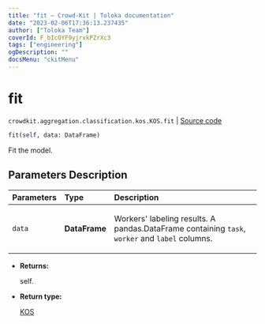 ```yaml
---
title: "fit — Crowd-Kit | Toloka documentation"
date: "2023-02-06T17:36:13.237435"
author: ["Toloka Team"]
coverId: F_bIcOYF9yjrxkPZrXc3
tags: ["engineering"]
ogDescription: ""
docsMenu: "ckitMenu"
---
```


# fit
`crowdkit.aggregation.classification.kos.KOS.fit` | [Source code](https://github.com/Toloka/crowd-kit/blob/v1.2.0/crowdkit/aggregation/classification/kos.py#L58)

```python
fit(self, data: DataFrame)
```

Fit the model.

## Parameters Description

| Parameters | Type | Description |
| :----------| :----| :-----------|
`data`|**DataFrame**|<p>Workers&#x27; labeling results. A pandas.DataFrame containing `task`, `worker` and `label` columns.</p>

* **Returns:**

  self.

* **Return type:**

  [KOS](/docs/crowd-kit/reference/crowdkit.aggregation.classification.kos.KOS)
